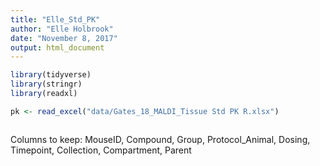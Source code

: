```yaml
---
title: "Elle_Std_PK"
author: "Elle Holbrook"
date: "November 8, 2017"
output: html_document
---
```


```r
library(tidyverse)
library(stringr)
library(readxl)

pk <- read_excel("data/Gates_18_MALDI_Tissue Std PK R.xlsx")
```

```r

```

Columns to keep: MouseID, Compound, Group, Protocol_Animal, Dosing, Timepoint, Collection, Compartment, Parent